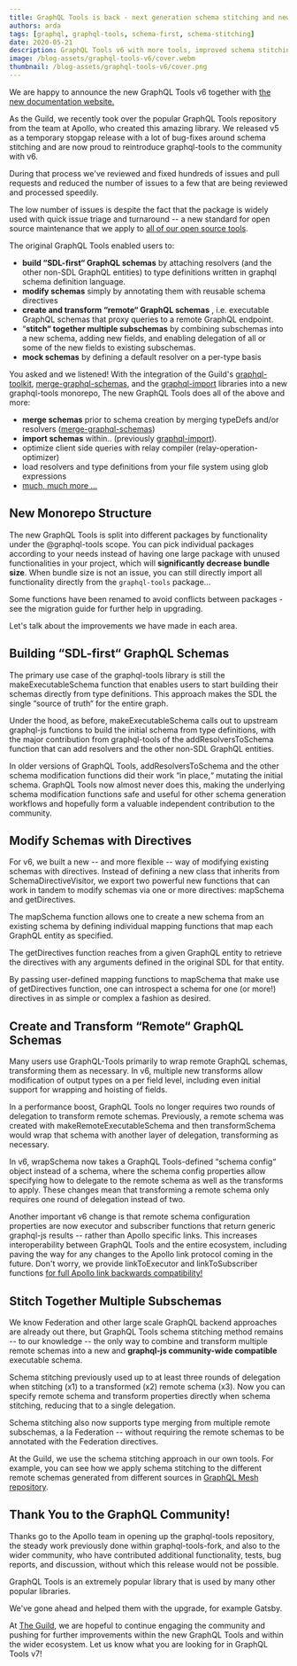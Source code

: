 ```yaml
---
title: GraphQL Tools is back - next generation schema stitching and new leadership
authors: arda
tags: [graphql, graphql-tools, schema-first, schema-stitching]
date: 2020-05-21
description: GraphQL Tools v6 with more tools, improved schema stitching and bug fixes.
image: /blog-assets/graphql-tools-v6/cover.webm
thumbnail: /blog-assets/graphql-tools-v6/cover.png
---
```


<Article />

We are happy to announce the new GraphQL Tools v6 together with [the new documentation website.](https://graphql-tools.com)

As the Guild, we recently took over the popular GraphQL Tools repository from the team at Apollo, who created this amazing library. We released v5 as a temporary stopgap release with a lot of bug-fixes around schema stitching and are now proud to reintroduce graphql-tools to the community with v6.

During that process we've reviewed and fixed hundreds of issues and pull requests and reduced the number of issues to a few that are being reviewed and processed speedily.

The low number of issues is despite the fact that the package is widely used with quick issue triage and turnaround -- a new standard for open source maintenance that we apply to [all of our open source tools](http://github.com/the-guild-org/Stack).

The original GraphQL Tools enabled users to:

- **build “SDL-first“ GraphQL schemas** by attaching resolvers (and the other non-SDL GraphQL entities) to type definitions written in graphql schema definition language.
- **modify schemas** simply by annotating them with reusable schema directives
- **create and transform “remote“ GraphQL schemas** , i.e. executable GraphQL schemas that proxy queries to a remote GraphQL endpoint.
- “**stitch“ together multiple subschemas** by combining subschemas into a new schema, adding new fields, and enabling delegation of all or some of the new fields to existing subschemas.
- **mock schemas** by defining a default resolver on a per-type basis

You asked and we listened! With the integration of the Guild's [graphql-toolkit](https://github.com/ardatan/graphql-toolkit), [merge-graphql-schemas](https://github.com/urigo/merge-graphql-schemas), and the [graphql-import](https://github.com/ardatan/graphql-import) libraries into a new graphql-tools monorepo, The new GraphQL Tools does all of the above and more:

- **merge schemas** prior to schema creation by merging typeDefs and/or resolvers ([merge-graphql-schemas](https://github.com/urigo/merge-graphql-schemas))
- **import schemas** within.. (previously [graphql-import](https://github.com/ardatan/graphql-import)).
- optimize client side queries with relay compiler (relay-operation-optimizer)
- load resolvers and type definitions from your file system using glob expressions
- [much, much more ...](https://graphql-tools.com/docs/introduction)

## New Monorepo Structure

The new GraphQL Tools is split into different packages by functionality under the @graphql-tools scope. You can pick individual packages according to your needs instead of having one large package with unused functionalities in your project, which will **significantly decrease bundle size**. When bundle size is not an issue, you can still directly import all functionality directly from the `graphql-tools` package...

Some functions have been renamed to avoid conflicts between packages - see the migration guide for further help in upgrading.

<LinkPreview link="https://graphql-tools.com/docs/migration-from-tools-v5" />

Let's talk about the improvements we have made in each area.

## Building “SDL-first“ GraphQL Schemas

The primary use case of the graphql-tools library is still the makeExecutableSchema function that enables users to start building their schemas directly from type definitions. This approach makes the SDL the single “source of truth“ for the entire graph.

Under the hood, as before, makeExecutableSchema calls out to upstream graphql-js functions to build the initial schema from type definitions, with the major contribution from graphql-tools of the addResolversToSchema function that can add resolvers and the other non-SDL GraphQL entities.

In older versions of GraphQL Tools, addResolversToSchema and the other schema modification functions did their work “in place,“ mutating the initial schema. GraphQL Tools now almost never does this, making the underlying schema modification functions safe and useful for other schema generation workflows and hopefully form a valuable independent contribution to the community.

## Modify Schemas with Directives

For v6, we built a new -- and more flexible -- way of modifying existing schemas with directives. Instead of defining a new class that inherits from SchemaDirectiveVisitor, we export two powerful new functions that can work in tandem to modify schemas via one or more directives: mapSchema and getDirectives.

The mapSchema function allows one to create a new schema from an existing schema by defining individual mapping functions that map each GraphQL entity as specified.

The getDirectives function reaches from a given GraphQL entity to retrieve the directives with any arguments defined in the original SDL for that entity.

By passing user-defined mapping functions to mapSchema that make use of getDirectives function, one can introspect a schema for one (or more!) directives in as simple or complex a fashion as desired.

<LinkPreview link="https://graphql-tools.com/docs/schema-directives" />

## Create and Transform “Remote“ GraphQL Schemas

Many users use GraphQL-Tools primarily to wrap remote GraphQL schemas, transforming them as necessary. In v6, multiple new transforms allow modification of output types on a per field level, including even initial support for wrapping and hoisting of fields.

In a performance boost, GraphQL Tools no longer requires two rounds of delegation to transform remote schemas. Previously, a remote schema was created with makeRemoteExecutableSchema and then transformSchema would wrap that schema with another layer of delegation, transforming as necessary.

In v6, wrapSchema now takes a GraphQL Tools-defined “schema config“ object instead of a schema, where the schema config properties allow specifying how to delegate to the remote schema as well as the transforms to apply. These changes mean that transforming a remote schema only requires one round of delegation instead of two.

Another important v6 change is that remote schema configuration properties are now executor and subscriber functions that return generic graphql-js results -- rather than Apollo specific links. This increases interoperability between GraphQL Tools and the entire ecosystem, including paving the way for any changes to the Apollo link protocol coming in the future. Don't worry, we provide linkToExecutor and linkToSubscriber functions [for full Apollo link backwards compatibility!](https://graphql-tools.com/docs/remote-schemas)

## Stitch Together Multiple Subschemas

We know Federation and other large scale GraphQL backend approaches are already out there, but GraphQL Tools schema stitching method remains -- to our knowledge -- the only way to combine and transform multiple remote schemas into a new and **graphql-js community-wide compatible** executable schema.

Schema stitching previously used up to at least three rounds of delegation when stitching (x1) to a transformed (x2) remote schema (x3). Now you can specify remote schema and transform properties directly when schema stitching, reducing that to a single delegation.

Schema stitching also now supports type merging from multiple remote subschemas, a la Federation -- without requiring the remote schemas to be annotated with the Federation directives.

<LinkPreview link="https://graphql-tools.com/docs/schema-stitching" />

At the Guild, we use the schema stitching approach in our own tools. For example, you can see how we apply schema stitching to the different remote schemas generated from different sources in [GraphQL Mesh repository](https://graphql-mesh.com).

## Thank You to the GraphQL Community!

Thanks go to the Apollo team in opening up the graphql-tools repository, the steady work previously done within graphql-tools-fork, and also to the wider community, who have contributed additional functionality, tests, bug reports, and discussion, without which this release would not be possible.

GraphQL Tools is an extremely popular library that is used by many other popular libraries.

We've gone ahead and helped them with the upgrade, for example Gatsby.

<LinkPreview link="https://github.com/gatsbyjs/gatsby/pull/24158" />

At [The Guild](https://the-guild.dev), we are hopeful to continue engaging the community and pushing for further improvements within the new GraphQL Tools and within the wider ecosystem. Let us know what you are looking for in GraphQL Tools v7!
